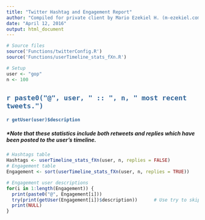 ```yaml
---
title: "Twitter Hashtag and Engagement Report"
author: "Compiled for private client by Mario Ezekiel H. (m-ezekiel.com)"
date: "April 12, 2016"
output: html_document
---
```


```r
# Source files
source('Functions/twitterConfig.R')
source('Functions/userTimeline_stats_fXn.R')
```

```r
# Setup
user <- "gop"
n <- 100
```


## <span style="color:#336699">`r paste0("@", user, " :: ", n, " most recent tweets.")`</span>
#### <span style="color:#336699">`r getUser(user)$description`</span>

##### *Note that these statistics include both retweets and replies which have been posted to the user's timeline.

```r
# Hashtags table
Hashtags <- userTimeline_stats_fXn(user, n, replies = FALSE)
# Engagement table
Engagement <- sort(userTimeline_stats_fXn(user, n, replies = TRUE))

# Engagement user descriptions
for(i in 1:length(Engagement)) {
  print(paste0("@", Engagement[i]))
  try(print(getUser(Engagement[i])$description))      # Use try to skip errors
  print(NULL)
}
```

